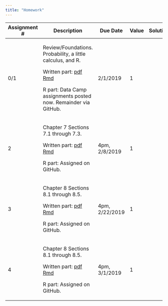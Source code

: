 ```yaml
---
title: "Homework"
---
```


+--------------+-----------------------------------------------+-----------+-------+----------------------------------------------------+
| Assignment # | Description                                   | Due Date  | Value | Solutions                                          |
+==============+===============================================+===========+=======+====================================================+
|    0/1       | Review/Foundations.  Probability, a little    | 2/1/2019  |  1    |                                                    |
|              | calculus, and R.                              |           |       |                                                    |
|              |                                               |           |       |                                                    |
|              | Written part:                                 |           |       |                                                    |
|              | [pdf](homework/ps0/ps0_written.pdf)           |           |       |                                                    |
|              | [Rmd](homework/ps0/ps0_written.Rmd)           |           |       |                                                    |
|              |                                               |           |       |                                                    |
|              | R part: Data Camp assignments posted now.     |           |       |                                                    |
|              | Remainder via GitHub.                         |           |       |                                                    |
+--------------+-----------------------------------------------+-----------+-------+----------------------------------------------------+
|    2         | Chapter 7 Sections 7.1 through 7.3.           | 4pm,      |  1    |                                                    |
|              |                                               | 2/8/2019  |       |                                                    |
|              |                                               |           |       |                                                    |
|              | Written part:                                 |           |       |                                                    |
|              | [pdf](homework/ps2/ps2_written.pdf)           |           |       |                                                    |
|              | [Rmd](homework/ps2/ps2_written.Rmd)           |           |       |                                                    |
|              |                                               |           |       |                                                    |
|              | R part: Assigned on GitHub.                   |           |       |                                                    |
+--------------+-----------------------------------------------+-----------+-------+----------------------------------------------------+
|    3         | Chapter 8 Sections 8.1 through 8.5.           | 4pm,      |  1    |                                                    |
|              |                                               | 2/22/2019 |       |                                                    |
|              |                                               |           |       |                                                    |
|              | Written part:                                 |           |       |                                                    |
|              | [pdf](homework/ps3/ps3_written.pdf)           |           |       |                                                    |
|              | [Rmd](homework/ps3/ps3_written.Rmd)           |           |       |                                                    |
|              |                                               |           |       |                                                    |
|              | R part: Assigned on GitHub.                   |           |       |                                                    |
+--------------+-----------------------------------------------+-----------+-------+----------------------------------------------------+
|    4         | Chapter 8 Sections 8.1 through 8.5.           | 4pm,      |  1    |                                                    |
|              |                                               | 3/1/2019  |       |                                                    |
|              |                                               |           |       |                                                    |
|              | Written part:                                 |           |       |                                                    |
|              | [pdf](homework/ps4/ps4_written.pdf)           |           |       |                                                    |
|              | [Rmd](homework/ps4/ps4_written.Rmd)           |           |       |                                                    |
|              |                                               |           |       |                                                    |
|              | R part: Assigned on GitHub.                   |           |       |                                                    |
+--------------+-----------------------------------------------+-----------+-------+----------------------------------------------------+

